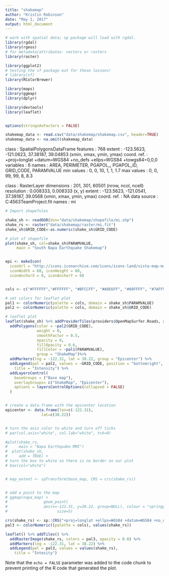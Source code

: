 ---
title: "shakemap"
author: "Kristin Robinson"
date: "May 1, 2017"
output: html_document
---

```{r setup, include=FALSE}
# work with spatial data; sp package will load with rgdal.
library(rgdal)
library(rgeos)
# for metadata/attributes- vectors or rasters
library(raster)

library(ggplot2)
# testing the sf package out for these lessons!
# library(sf)
library(RColorBrewer)

library(maps)
library(ggmap)
library(dplyr)

library(devtools)
library(leaflet)


options(stringsAsFactors = FALSE)
```

```{r}
shakemap_data <- read.csv("data/shakemap/shakemap.csv", header=TRUE)
shakemap_data <- na.omit(shakemap_data)
```

class       : SpatialPolygonsDataFrame 
features    : 768 
extent      : -123.5623, -121.0623, 37.38187, 39.04853  (xmin, xmax, ymin, ymax)
coord. ref. : +proj=longlat +datum=WGS84 +no_defs +ellps=WGS84 +towgs84=0,0,0 
variables   : 6
names       : AREA, PERIMETER, PGAPOL_, PGAPOL_ID, GRID_CODE, PARAMVALUE 
min values  :    0,         0,      10,         1,         1,        1.7 
max values  :    0,         0,      99,        99,         8,        8.3 


class       : RasterLayer 
dimensions  : 201, 301, 60501  (nrow, ncol, ncell)
resolution  : 0.008333, 0.008333  (x, y)
extent      : -123.5623, -121.0541, 37.38187, 39.0568  (xmin, xmax, ymin, ymax)
coord. ref. : NA 
data source : C:\Users\Kristin\Source\Repos\GEOG4563TeamProject\data\shakemap\raster\mi.fit 
names       : mi 


```{r }
# Import shapefules

shake_sh <- readOGR(dsn="data/shakemap/shapefile/mi.shp")
shake_rs <- raster("data/shakemap/raster/mi.fit")
shake_sh$GRID_CODE<-as.numeric(shake_sh$GRID_CODE)

# plot of shapefile
plot(shake_sh, col=shake_sh$PARAMVALUE,
     main = "South Napa Earthquake Shakemap")


epi <- makeIcon(
  iconUrl = "http://icons.iconarchive.com/icons/icons-land/vista-map-markers/256/Map-Marker-Ball-Pink-icon.png",
  iconWidth = 60, iconHeight = 60,
  iconAnchorX = 0, iconAnchorY = 0)


cols <- c("#FFFFFF","#FFFFFF", "#BFCCFF", "#A0E6FF", "#80FFFF", "#7AFF93", "#FFFF00", "#FFC800","#FF9100","#C80000")

# set colors for leaflet plot
pal1 <- colorNumeric(palette = cols, domain = shake_sh$PARAMVALUE)
pal2 <- colorNumeric(palette = cols, domain = shake_sh$GRID_CODE)

# leaflet plot 
leaflet(shake_sh) %>% addProviderTiles(providers$OpenMapSurfer.Roads, group = "Base map") %>% fitBounds(-123.56, 37.38, -121.05, 39.05) %>%
  addPolygons(color = ~pal2(GRID_CODE), 
              weight = 0, 
              smoothFactor = 0.5,
              opacity = 0, 
              fillOpacity = 0.6, 
              fillColor = ~pal1(PARAMVALUE),
              group = "ShakeMap")%>%
  addMarkers(lng = -122.31, lat = 38.22, group = "Epicenter") %>%
  addLegend(pal = pal2, values = ~GRID_CODE, position = "bottomright",
    title = "Intensity") %>%
  addLayersControl(
    baseGroups = ("Base map"),
    overlayGroups= c("ShakeMap", "Epicenter"),
    options = layersControlOptions(collapsed = FALSE)
  )


# create a data.frame with the epicenter location
epicenter <- data.frame(lon=c(-122.31),
                lat=c(38.22))


# turn the axis color to white and turn off ticks
# par(col.axis="white", col.lab="white", tck=0)

#plot(shake_rs,
#     main = "Napa Earthquake MMI")
#  plot(shake_sh,
#     add = TRUE) +
# turn the box to white so there is no border on our plot
# box(col="white")


# map_extent <- spTransform(base_map, CRS = crs(shake_rs))


# add a point to the map
# ggmap(napa_map) +
#                geom_point(
#                aes(x=-122.31, y=38.22, group=NULL), colour = "springgreen",
#                      size=5)

```

```{r}

crs(shake_rs) <- sp::CRS("+proj=longlat +ellps=WGS84 +datum=WGS84 +no_defs")
pal3 <- colorNumeric((palette = cols), values(shake_rs))

leaflet() %>% addTiles() %>%
  addRasterImage(shake_rs, colors = pal3, opacity = 0.6) %>%
  addMarkers(lng = -122.31, lat = 38.22) %>%
  addLegend(pal = pal3, values = values(shake_rs),
    title = "Intesity")

```

Note that the `echo = FALSE` parameter was added to the code chunk to prevent printing of the R code that generated the plot.
